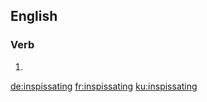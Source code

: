 ==English==

===Verb===
{{head|en|present participle}}

# {{present participle of|inspissate|lang=en}}

[[de:inspissating]]
[[fr:inspissating]]
[[ku:inspissating]]